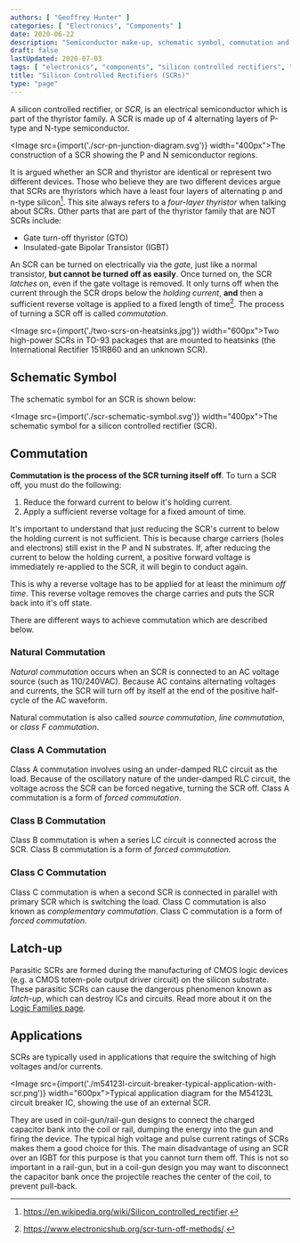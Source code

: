 ```yaml
---
authors: [ "Geoffrey Hunter" ]
categories: [ "Electronics", "Components" ]
date: 2020-06-22
description: "Semiconductor make-up, schematic symbol, commutation and more info about silicon controlled rectifiers (SCRs)."
draft: false
lastUpdated: 2020-07-03
tags: [ "electronics", "components", "silicon controlled rectifiers", "SCRs", "semiconductor", "schematic symbol", "transistor", "rectifier", "diode", "coil gun", "rail gun", "IGBT", "commutation", "natural commutation", "source commutation", "line commutation", "class F commutation", "latch-up" ]
title: "Silicon Controlled Rectifiers (SCRs)"
type: "page"
---
```



A silicon controlled rectifier, or _SCR_, is an electrical semiconductor which is part of the thyristor family. A SCR is made up of 4 alternating layers of P-type and N-type semiconductor.

<Image src={import('./scr-pn-junction-diagram.svg')} width="400px">The construction of a SCR showing the P and N semiconductor regions.</Image>

It is argued whether an SCR and thyristor are identical or represent two different devices. Those who believe they are two different devices argue that SCRs are thyristors which have a least four layers of alternating p and n-type silicon[^wikipedia-scrs]. This site always refers to a _four-layer thyristor_ when talking about SCRs. Other parts that are part of the thyristor family that are NOT SCRs include:

* Gate turn-off thyristor (GTO)
* Insulated-gate Bipolar Transistor (IGBT)

An SCR can be turned on electrically via the _gate_, just like a normal transistor, **but cannot be turned off as easily**. Once turned on, the SCR _latches_ on, even if the gate voltage is removed. It only turns off when the current through the SCR drops below the _holding current_, **and** then a sufficient reverse voltage is applied to a fixed length of time[^electronics-hub-scr-turn-off-methods]. The process of turning a SCR off is called _commutation_.

<Image src={import('./two-scrs-on-heatsinks.jpg')} width="600px">Two high-power SCRs in TO-93 packages that are mounted to heatsinks (the International Rectifier 151RB60 and an unknown SCR).</Image>

## Schematic Symbol

The schematic symbol for an SCR is shown below:

<Image src={import('./scr-schematic-symbol.svg')} width="400px">The schematic symbol for a silicon controlled rectifier (SCR).</Image>

## Commutation

**Commutation is the process of the SCR turning itself off**. To turn a SCR off, you must do the following:

1. Reduce the forward current to below it's holding current.
2. Apply a sufficient reverse voltage for a fixed amount of time.

It's important to understand that just reducing the SCR's current to below the holding current is not sufficient. This is because charge carriers (holes and electrons) still exist in the P and N substrates. If, after reducing the current to below the holding current, a positive forward voltage is immediately re-applied to the SCR, it will begin to conduct again.

This is why a reverse voltage has to be applied for at least the minimum _off time_. This reverse voltage removes the charge carries and puts the SCR back into it's off state.

There are different ways to achieve commutation which are described below.

### Natural Commutation

_Natural commutation_ occurs when an SCR is connected to an AC voltage source (such as 110/240VAC). Because AC contains alternating voltages and currents, the SCR will turn off by itself at the end of the positive half-cycle of the AC waveform.

Natural commutation is also called _source commutation_, _line commutation_, or _class F commutation_.

### Class A Commutation

Class A commutation involves using an under-damped RLC circuit as the load. Because of the oscillatory nature of the under-damped RLC circuit, the voltage across the SCR can be forced negative, turning the SCR off. Class A commutation is a form of _forced commutation_.

### Class B Commutation

Class B commutation is when a series LC circuit is connected across the SCR. Class B commutation is a form of _forced commutation_.

### Class C Commutation

Class C commutation is when a second SCR is connected in parallel with primary SCR which is switching the load. Class C commutation is also known as _complementary commutation_. Class C commutation is a form of _forced commutation_.

## Latch-up

Parasitic SCRs are formed during the manufacturing of CMOS logic devices (e.g. a CMOS totem-pole output driver circuit) on the silicon substrate. These parasitic SCRs can cause the dangerous phenomenon known as _latch-up_, which can destroy ICs and circuits. Read more about it on the [Logic Families page](/electronics/circuit-design/logic-families).

## Applications

SCRs are typically used in applications that require the switching of high voltages and/or currents.

<Image src={import('./m54123l-circuit-breaker-typical-application-with-scr.png')} width="600px">Typical application diagram for the M54123L circuit breaker IC, showing the use of an external SCR.</Image>

They are used in coil-gun/rail-gun designs to connect the charged capacitor bank into the coil or rail, dumping the energy into the gun and firing the device. The typical high voltage and pulse current ratings of SCRs makes them a good choice for this. The main disadvantage of using an SCR over an IGBT for this purpose is that you cannot turn them off. This is not so important in a rail-gun, but in a coil-gun design you may want to disconnect the capacitor bank once the projectile reaches the center of the coil, to prevent pull-back.

[^wikipedia-scrs]: https://en.wikipedia.org/wiki/Silicon_controlled_rectifier.
[^electronics-hub-scr-turn-off-methods]: https://www.electronicshub.org/scr-turn-off-methods/.
